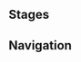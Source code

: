 {{Description|Certified player [[Sheikh Zubayr]]. He is not very passionate about the game, but is still an excellent player. He will only allow players he recognizes as worthy foes to play against him during the lulls in the [[Zubayr Theater|theater]]'s preparations.|[[Map]] description}}
{{Genius Invokation TCG Character Stages Intro}}

==Stages==
{{Genius Invokation TCG Stages/Detailed|Sheikh Zubayr}}

==Navigation==
{{Genius Invokation TCG Stages Navbox}}
